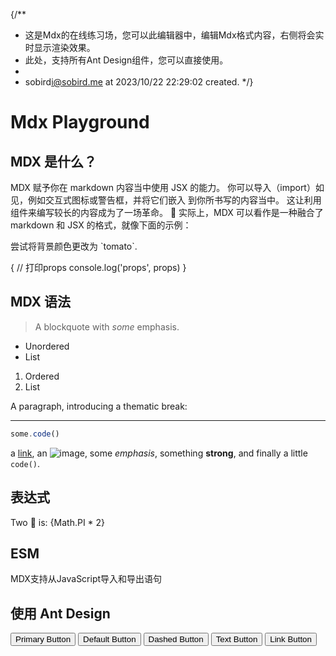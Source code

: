 {/** 
 * 这是Mdx的在线练习场，您可以此编辑器中，编辑Mdx格式内容，右侧将会实时显示渲染效果。
 * 此处，支持所有Ant Design组件，您可以直接使用。
 * 
 * sobird<i@sobird.me> at 2023/10/22 22:29:02 created.
*/}


# Mdx Playground

## MDX 是什么？
MDX 赋予你在 markdown 内容当中使用 JSX 的能力。
你可以导入（import）如见，例如交互式图标或警告框，并将它们嵌入 到你所书写的内容当中。
这让利用组件来编写较长的内容成为了一场革命。 🚀
实际上，MDX 可以看作是一种融合了 markdown 和 JSX 的格式，就像下面的示例：

<div style={{backgroundColor: 'violet', padding: '1rem'}}>
  尝试将背景颜色更改为 `tomato`.
</div>

{
  // 打印props
  console.log('props', props)
}

## MDX 语法
> A blockquote with *some* emphasis.

* Unordered
* List

1. Ordered
2. List

A paragraph, introducing a thematic break:

---

```js
some.code()
```

a [link](https://example.com), an ![image](https://mdxjs.com/favicon.ico), some *emphasis*,
something **strong**, and finally a little `code()`.

## 表达式

Two 🍰 is: {Math.PI * 2}

## ESM
MDX支持从JavaScript导入和导出语句


## 使用 Ant Design

  <Space wrap>
    <Button type="primary">Primary Button</Button>
    <Button>Default Button</Button>
    <Button type="dashed">Dashed Button</Button>
    <Button type="text">Text Button</Button>
    <Button type="link">Link Button</Button>
  </Space>
